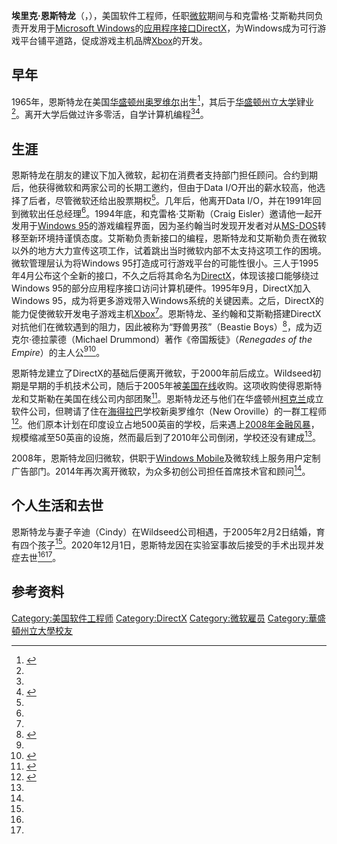 {{NoteTA
|G1=IT
}}

{{Infobox person
| name          = 埃里克·恩斯特龙<br/>Eric Engstrom
| image         = 
| alt           = 
| caption       = 
| birth_name    = <!-- only use if different from name -->
| birth_date    = {{Birth date|1965|1|25}}<ref name="wsj obit"/>
| birth_place   = {{USA}}[[华盛顿州|华盛顿州]][[奥罗维尔_(华盛顿州)|奥罗维尔]]
| death_date    = {{Death date and age|2020|12|1|1965|1|25}}<ref name="wsj obit"/>
| death_place   = {{USA}}[[华盛顿州|华盛顿州]][[西雅圖|西雅圖]]
| nationality   = 
| other_names   = 
| occupation    = 
| years_active  = 
| known_for     = [[DirectX|DirectX]]
| notable_works = 
}}
'''埃里克·恩斯特龙'''（{{lang-en|Eric Engstrom}}，{{bd|1965年|1月25日|2020年|12月1日|catIdx=Engstrom}}），美国软件工程师，任职[[微软|微软]]期间与{{tsl|en|Alex St. John|亚历克斯·圣约翰}}和克雷格·艾斯勒共同负责开发用于[[Microsoft_Windows|Microsoft Windows]]的[[应用程序接口|应用程序接口]][[DirectX|DirectX]]，为Windows成为可行游戏平台铺平道路，促成游戏主机品牌[[Xbox|Xbox]]的开发。

==早年==
1965年，恩斯特龙在美国[[华盛顿州|华盛顿州]][[奥罗维尔_(华盛顿州)|奥罗维尔]]出生<ref name="uw">{{cite web | url = https://www.youtube.com/watch?v=rjZWUweIIEU&feature=youtu.be | title = G. Eric Engstrom, Wildseed | work = UW Video | access-date = 2020-12-24 | archive-date = 2021-11-07 | archive-url = https://web.archive.org/web/20211107135411/https://www.youtube.com/watch?v=rjZWUweIIEU&feature=youtu.be | dead-url = no }}</ref>，其后于[[华盛顿州立大学|华盛顿州立大学]]肄业<ref name="wsj obit"/>。离开大学后做过许多零活，自学计算机编程<ref name="wsj obit"/><ref name="vb">{{cite web | url = https://venturebeat.com/2020/12/07/friends-remember-microsoft-renegade-eric-engstrom-who-suggested-a-directx-console/ | title = Friends remember Microsoft renegade Eric Engstrom, who suggested a DirectX console | first = Dean | last = Takahashi | date = 2020-12-07 | accessdate = 2020-12-07 | work = Venture Beat | archive-date = 2020-12-08 | archive-url = https://web.archive.org/web/20201208041334/https://venturebeat.com/2020/12/07/friends-remember-microsoft-renegade-eric-engstrom-who-suggested-a-directx-console/ | dead-url = no }}</ref>。

==生涯==
恩斯特龙在朋友的建议下加入微软，起初在消费者支持部门担任顾问。合约到期后，他获得微软和{{tsl|en|Data I/O|Data I/O}}两家公司的长期工邀约，但由于Data I/O开出的薪水较高，他选择了后者，尽管微软还给出股票期权<ref name="wsj obit"/>。几年后，他离开Data I/O，并在1991年回到微软出任总经理<ref name="wsj obit"/>。1994年底，{{tsl|en|Alex St. John|亚历克斯·圣约翰}}和克雷格·艾斯勒（Craig Eisler）邀请他一起开发用于[[Windows_95|Windows 95]]的游戏编程界面，因为圣约翰当时发现开发者对从[[MS-DOS|MS-DOS]]转移至新环境持谨慎态度。艾斯勒负责新接口的编程，恩斯特龙和艾斯勒负责在微软以外的地方大力宣传这项工作，试着跳出当时微软内部不太支持这项工作的困境。微软管理层认为将Windows 95打造成可行游戏平台的可能性很小。三人于1995年4月公布这个全新的接口，不久之后将其命名为[[DirectX|DirectX]]，体现该接口能够绕过Windows 95的部分应用程序接口访问计算机硬件。1995年9月，DirectX加入Windows 95，成为将更多游戏带入Windows系统的关键因素。之后，DirectX的能力促使微软开发电子游戏主机[[Xbox|Xbox]]<ref name="vb"/>。恩斯特龙、圣约翰和艾斯勒搭建DirectX对抗他们在微软遇到的阻力，因此被称为“野兽男孩”（Beastie Boys）<ref name="wsj obit">{{cite news|last=Hagerty|first=James|date=2020-12-09|title=Microsoft Misfit Helped Lead Company Into Game Market|work=The Wall Street Journal|url=https://www.wsj.com/articles/microsoft-misfit-helped-lead-company-into-game-market-11607537700|dead-url=no|subscription=yes|accessdate=2020-12-09|archiveurl=https://web.archive.org/web/20210107135557/https://www.wsj.com/articles/microsoft-misfit-helped-lead-company-into-game-market-11607537700|archivedate=2021-01-07}}</ref>，成为迈克尔·德拉蒙德（Michael Drummond）著作《帝国叛徒》（''Renegades of the Empire''）的主人公<ref name="vb"/><ref>{{cite book|last=Drummond|first=Michael|url=https://archive.org/details/renegadesofempir00mich|title=Renegades of the Empire: A Tale of Success, Failure, and Other Dark Deeds Inside Fortress Microsoft|publisher=Three Rivers Press|year=2000|isbn=0609807455|access-date=2020-12-22|registration=yes}}</ref>。

恩斯特龙建立了DirectX的基础后便离开微软，于2000年前后成立{{tsl|en|Wildseed|Wildseed}}。Wildseed初期是早期的手机技术公司，随后于2005年被[[美国在线|美国在线]]收购。这项收购使得恩斯特龙和艾斯勒在美国在线公司内部团聚<ref>{{cite news|last=Cook|first=John|date=2005-08-08|title=AOL buys mobile software company Wildseed|work=Seattle Post-Intelligencer|url=https://www.seattlepi.com/business/article/AOL-buys-mobile-software-company-Wildseed-1180138.php|dead-url=no|accessdate=2020-12-07|archive-url=https://web.archive.org/web/20110811070025/https://www.seattlepi.com/business/article/AOL-buys-mobile-software-company-Wildseed-1180138.php|archive-date=2011-08-11}}</ref>。恩斯特龙还与他们在华盛顿州[[柯克兰_(华盛顿州)|柯克兰]]成立软件公司，但聘请了住在[[海得拉巴|海得拉巴]]学校新奥罗维尔（New Oroville）的一群工程师<ref>{{cite news|last=Rai|first=Saritha|date=2002-03-18|title=Technology; Company Town Keeps Indians at Home|page=C3|work=The New York Times|url=https://www.nytimes.com/2002/03/18/business/technology-company-town-keeps-indians-at-home.html|dead-url=no|subscription=yes|accessdate=2020-12-07|archive-url=https://web.archive.org/web/20150527211354/https://www.nytimes.com/2002/03/18/business/technology-company-town-keeps-indians-at-home.html|archive-date=2015-05-27}}</ref>。他们原本计划在印度设立占地500英亩的学校，后来遇上[[2008年金融风暴|2008年金融风暴]]，规模缩减至50英亩的设施，然而最后到了2010年公司倒闭，学校还没有建成<ref name="wsj obit"/>。

2008年，恩斯特龙回归微软，供职于[[Windows_Mobile|Windows Mobile]]及微软线上服务用户定制广告部门。2014年再次离开微软，为众多初创公司担任首席技术官和顾问<ref name="vb"/>。

==个人生活和去世==
恩斯特龙与妻子辛迪（Cindy）在Wildseed公司相遇，于2005年2月2日结婚，育有四个孩子<ref name="wsj obit"/>。2020年12月1日，恩斯特龙因在实验室事故后接受的手术出现并发症去世<ref name="vb"/><ref name="wsj obit"/>。

==参考资料==
{{reflist}}

{{authority control}}
{{DEFAULTSORT:Engstrom, Eric}}
[[Category:美国软件工程师|Category:美国软件工程师]]
[[Category:DirectX|Category:DirectX]]
[[Category:微软雇员|Category:微软雇员]]
[[Category:華盛頓州立大學校友|Category:華盛頓州立大學校友]]